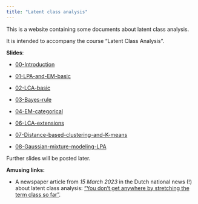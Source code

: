 ```yaml
---
title: "Latent class analysis"
---
```


This is a website containing some documents about latent class analysis.

It is intended to accompany the course "Latent Class Analysis".

**Slides**:

-   [00-Introduction](https://daob.nl/files/lca/slides/00-introduction.pdf "Slides for course")

-   [01-LPA-and-EM-basic](https://daob.nl/files/lca/slides/01-LPA-and-EM-basic.pdf "Slides for course")

-   [02-LCA-basic](https://daob.nl/files/lca/slides/02-LCA-basic.pdf "Slides for course")

-   [03-Bayes-rule](https://daob.nl/files/lca/slides/03-Bayes-rule.pdf)

-   [04-EM-categorical](https://daob.nl/files/lca/slides/04-EM-categorical.pdf)

-   [06-LCA-extensions](https://daob.nl/files/lca/slides/06-LCA-extensions.pdf)

-   [07-Distance-based-clustering-and-K-means](https://daob.nl/files/lca/slides/07-Distance-based-clustering-and-K-means.pdf)

-   [08-Gaussian-mixture-modeling-LPA](https://daob.nl/files/lca/slides/08-Gaussian-mixture-modeling-LPA.pdf)

Further slides will be posted later.

**Amusing links:**

-   A newspaper article from *15 March 2023* in the Dutch national news (!) about latent class analysis: ["You don't get anywhere by stretching the term class so far"](https://daob.nl/files/lca/lca-NRC.pdf).
